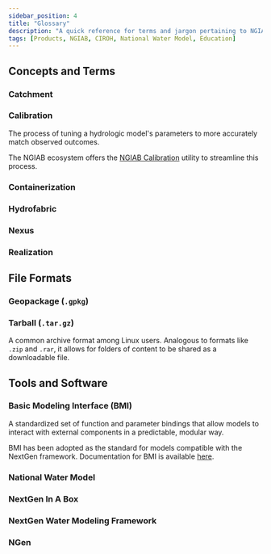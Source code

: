 ```yaml
---
sidebar_position: 4
title: "Glossary"
description: "A quick reference for terms and jargon pertaining to NGIAB."
tags: [Products, NGIAB, CIROH, National Water Model, Education]
---
```


## Concepts and Terms

### Catchment

### Calibration
The process of tuning a hydrologic model's parameters to more accurately match observed outcomes.

The NGIAB ecosystem offers the [NGIAB Calibration](/docs/products/ngiab/components/ngiab-calibration) utility to streamline this process.

### Containerization

### Hydrofabric

### Nexus

### Realization

## File Formats

### Geopackage (`.gpkg`)

### Tarball (`.tar.gz`)
A common archive format among Linux users. Analogous to formats like `.zip` and `.rar`, it allows for folders of content to be shared as a downloadable file.

## Tools and Software

### Basic Modeling Interface (BMI)

A standardized set of function and parameter bindings that allow models to interact with external components in a predictable, modular way.

BMI has been adopted as the standard for models compatible with the NextGen framework. Documentation for BMI is available [here](https://bmi.csdms.io/en/stable/).

### National Water Model

### NextGen In A Box

### NextGen Water Modeling Framework

### NGen

